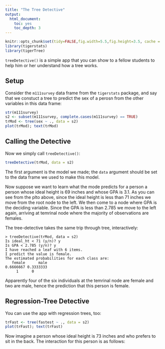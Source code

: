 ```yaml
---
title: "The Tree Detective"
output:
  html_document:
    toc: yes
    toc_depth: 3
---
```


```r
knitr::opts_chunk$set(tidy=FALSE,fig.width=5.5,fig.height=3.5, cache = TRUE)
library(tigerstats)
library(tigerTree)
```

`treeDetective()` is a simple app that you can show to a fellow students to help him or her understand how a tree works.

## Setup

Consider the `m111survey` data frame from the `tigerstats` package, and say that we constuct a tree to predict the sex of a perosn from the other variables in this data frame:

```r
str(m111survey)
s2 <- subset(m111survey, complete.cases(m111survey) == TRUE)
trMod <- tree(sex ~ ., data = s2)
plot(trMod); text(trMod)
```

## Calling the Detective

Now we simply call `treeDetective()`:

```r
treeDetective(trMod, data = s2)
```

The first argument is the model we made; the `data` argument should be set to the data frame we used to make this model.

Now suppose we want to learn what the mode predicts for a person a person whose ideal height is 69 inches and whose GPA is 3.1.  As you can see from the plto above, since the ideal height is less than 71 inches we move from the root node to the left.  We then come to a node where GPA is the deciding variable.  Since the GPA is less than 2.785 we move to the left again, arriving at temrinal node where the majority of observations are females.

The tree-detective takes the same trip through tree, interactively:

```
> treeDetective(trMod, data = s2)
Is ideal_ht < 71 (y/n)? y
Is GPA < 2.785 (y/n)? y
I have reached a leaf with 6 items.
I predict the value is female.
The estimated probabilities for each class are:
   female      male 
0.6666667 0.3333333 
     1      0 
```

Apparently four of the six individuals at the temrinal node are female and two are male, hence the prediction that this person is female.

## Regression-Tree Detective

You can use the app with regression trees, too:

```r
trFast <- tree(fastest ~ ., data = s2)
plot(trFast); text(trFast)
```

Now imagine a person whose ideal height is 73 inches and who prefers to sit in the back.  The interaction for this person is as follows:

```
```





